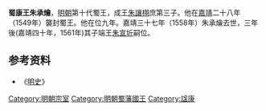 {{expand|time=2009-07-21T05:23:48+00:00}}
'''蜀康王朱承爚'''{{BD|1524年||1558年|catIdx=Z}}，[[明朝|明朝]]第十代蜀王，成王[[朱讓栩|朱讓栩]]庶第三子。他在[[嘉靖|嘉靖]]二十八年（1549年）襲封蜀王。他在位九年。嘉靖三十七年（1558年）朱承爚去世，三年後(嘉靖四十年，1561年)其子端王[[朱宣圻|朱宣圻]]嗣位。

{{s-start}}
{{s-bef|before=父成王[[朱讓栩|朱讓栩]]}}
{{s-ttl|title=[[明朝藩王列表_(蜀王系)|明蜀國國王]]|years=1549年－1558年}}
{{s-after|子端王[[朱宣圻|朱宣圻]]}}
{{end}}

==参考资料==
*《[[明史|明史]]》

[[Category:明朝宗室|Category:明朝宗室]]
[[Category:明朝蜀藩國王|Category:明朝蜀藩國王]]
[[Category:諡康|Category:諡康]]